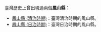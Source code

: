 臺灣歷史上曾出現過兩個'''鳳山縣'''：

*[[鳳山縣_(清治時期)|鳳山縣 (清治時期)]]：臺灣清治時期的鳳山縣。
*[[鳳山縣_(日治時期)|鳳山縣 (日治時期)]]：臺灣日治時期的鳳山縣。

{{disambig|Cat=三字臺灣地名消歧義}}